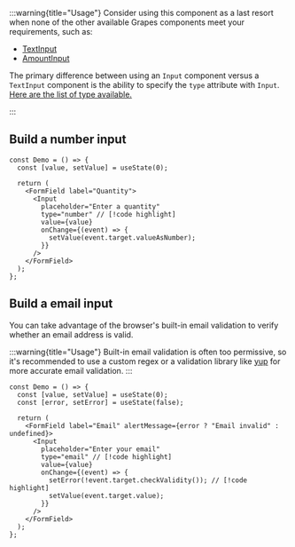 

:::warning{title="Usage"}
Consider using this component as a last resort when none of the other available Grapes components meet your requirements, such as:

- [TextInput](/docs/components/text-input)
- [AmountInput](/docs/components/amount-input)

The primary difference between using an `Input` component versus a `TextInput` component is the ability to specify the `type` attribute with `Input`.
[Here are the list of type available.](https://developer.mozilla.org/en-US/docs/Web/HTML/Element/input#input_types)

:::

## Build a number input

<Preview>
  <DemoNumberInput />
</Preview>

```tsx sandbox
const Demo = () => {
  const [value, setValue] = useState(0);

  return (
    <FormField label="Quantity">
      <Input
        placeholder="Enter a quantity"
        type="number" // [!code highlight]
        value={value}
        onChange={(event) => {
          setValue(event.target.valueAsNumber);
        }}
      />
    </FormField>
  );
};
```

## Build a email input

You can take advantage of the browser's built-in email validation to verify whether an email address is valid.

:::warning{title="Usage"}
Built-in email validation is often too permissive, so it's recommended to use a custom regex or a validation library like [yup](https://www.npmjs.com/package/yup) for more accurate email validation.
:::

<Preview>
  <DemoEmailInput />
</Preview>

```tsx sandbox
const Demo = () => {
  const [value, setValue] = useState(0);
  const [error, setError] = useState(false);

  return (
    <FormField label="Email" alertMessage={error ? "Email invalid" : undefined}>
      <Input
        placeholder="Enter your email"
        type="email" // [!code highlight]
        value={value}
        onChange={(event) => {
          setError(!event.target.checkValidity()); // [!code highlight]
          setValue(event.target.value);
        }}
      />
    </FormField>
  );
};
```
